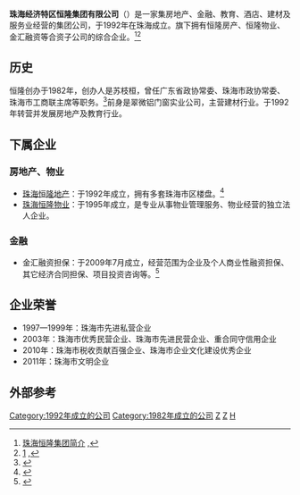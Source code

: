 {{not|恒隆集团}}
{{Infobox Company
|company_name= 珠海恒隆集团
|company_logo=ZH Hallon Logo.png
|company_type= 有限责任公司
|company_slogan=永恒创造品质
|foundation= 1992年12月
|location= {{CHN}}[[广东省|广东省]][[珠海市|珠海市]]
|founder= [[苏枝桓|苏枝桓]]（董事长）
|chairman=
|MD=
|industry= [[地產|地產]]、[[酒店|酒店]]、[[教育|教育]]、[[金融|金融]]
|num_employees=约400人
|parent=
|subsid= 
|homepage=[http://www.henglonggroup.com/ www.henglonggroup.com]
|net_income= 6.7亿人民币（2011年）
}}

'''珠海经济特区恒隆集团有限公司'''（{{lang|en|'''Zhuhai Hallon Group Corporation Limited'''}}）是一家集房地产、金融、教育、酒店、建材及服务业经营的集团公司，于1992年在珠海成立。旗下拥有恒隆房产、恒隆物业、金汇融资等合资子公司的综合企业。<ref>[http://www.zhuhaiyunv.com/company/297.html 珠海恒隆集团简介] {{Wayback|url=http://www.zhuhaiyunv.com/company/297.html |date=20140221202502 }},{{zh-cn}}</ref><ref>[http://www.zhqywh.org/new_view.asp?id=27&Border=article_newscq] {{Wayback|url=http://www.zhqywh.org/new_view.asp?id=27&Border=article_newscq |date=20140309230047 }},{{zh-cn}}</ref>

==历史==
恒隆创办于1982年，创办人是苏枝桓，曾任广东省政协常委、珠海市政协常委、珠海市工商联主席等职务。<ref>{{Cite web |url=http://www.zhsw.gov.cn/sgmzdphgsl/sgsl/hyfc/201103/t20110301_188981.html |title=存档副本 |access-date=2014-03-05 |archive-url=https://web.archive.org/web/20160304105933/http://www.zhsw.gov.cn/sgmzdphgsl/sgsl/hyfc/201103/t20110301_188981.html |archive-date=2016-03-04 |dead-url=yes }}</ref>前身是翠微铝门窗实业公司，主营建材行业。于1992年转营并发展房地产及教育行业。

==下属企业==
===房地产、物业===
*[[珠海恒隆地产|珠海恒隆地产]]：于1992年成立，拥有多套珠海市区楼盘。<ref>{{Cite web |url=http://www.henglonggroup.com/asp/hlfc.asp |title=恒隆地产介绍 |accessdate=2014-05-07 |archive-date=2014-05-08 |archive-url=https://web.archive.org/web/20140508030742/http://www.henglonggroup.com/asp/hlfc.asp |dead-url=yes }}</ref>
*[[珠海恒隆物业|珠海恒隆物业]]：于1995年成立，是专业从事物业管理服务、物业经营的独立法人企业。

===金融===
*金汇融资担保：于2009年7月成立，经营范围为企业及个人商业性融资担保、其它经济合同担保、项目投资咨询等。<ref>{{Cite web |url=http://www.zh-jhdb.com/company/index.html |title=金汇融资担保简介 |accessdate=2014-05-07 |archive-date=2014-05-08 |archive-url=https://web.archive.org/web/20140508042932/http://www.zh-jhdb.com/company/index.html |dead-url=no }}</ref>
==企业荣誉==
*1997—1999年：珠海市先进私营企业
*2003年：珠海市优秀民营企业、珠海市先进民营企业、重合同守信用企业
*2010年：珠海市税收贡献百强企业、珠海市企业文化建设优秀企业
*2011年：珠海市文明企业

==外部参考==
{{reflist}}
{{珠海恒隆集团}} 

[[Category:1992年成立的公司|Category:1992年成立的公司]]
[[Category:1982年成立的公司|Category:1982年成立的公司]]
[[Category:中国房地产开发公司|Z]]
[[Category:金融公司|Z]]
[[Category:珠海公司|H]]
